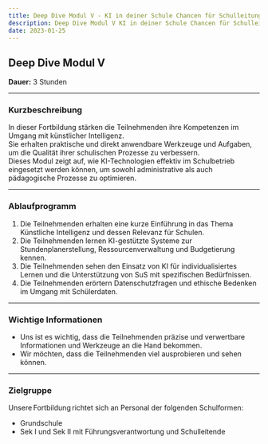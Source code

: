 ```yaml
---
title: Deep Dive Modul V - KI in deiner Schule Chancen für Schulleitung und Führungskräfte
description: Deep Dive Modul V KI in deiner Schule Chancen für Schulleitung und Führungskräfte (3 Stunden)
date: 2023-01-25
---
```


## Deep Dive Modul V

**Dauer:** 3 Stunden  

---

### **Kurzbeschreibung**

In dieser Fortbildung stärken die Teilnehmenden ihre Kompetenzen im Umgang mit künstlicher Intelligenz.  
Sie erhalten praktische und direkt anwendbare Werkzeuge und Aufgaben, um die Qualität ihrer schulischen Prozesse zu verbessern.  
Dieses Modul zeigt auf, wie KI-Technologien effektiv im Schulbetrieb eingesetzt werden können, um sowohl administrative als auch pädagogische Prozesse zu optimieren.  

---

### **Ablaufprogramm**

1. Die Teilnehmenden erhalten eine kurze Einführung in das Thema Künstliche Intelligenz und dessen Relevanz für Schulen.  
2. Die Teilnehmenden lernen KI-gestützte Systeme zur Stundenplanerstellung, Ressourcenverwaltung und Budgetierung kennen.  
3. Die Teilnehmenden sehen den Einsatz von KI für individualisiertes Lernen und die Unterstützung von SuS mit spezifischen Bedürfnissen.  
4. Die Teilnehmenden erörtern Datenschutzfragen und ethische Bedenken im Umgang mit Schülerdaten.  

---

### **Wichtige Informationen**

- Uns ist es wichtig, dass die Teilnehmenden präzise und verwertbare Informationen und Werkzeuge an die Hand bekommen.  
- Wir möchten, dass die Teilnehmenden viel ausprobieren und sehen können.  

---

### **Zielgruppe**

Unsere Fortbildung richtet sich an Personal der folgenden Schulformen:
- Grundschule
- Sek I und Sek II mit Führungsverantwortung und Schulleitende  